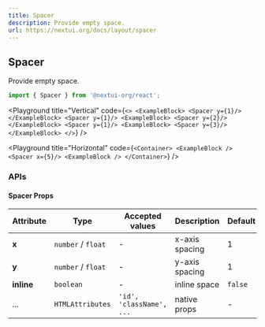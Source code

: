 ```yaml
---
title: Spacer
description: Provide empty space.
url: https://nextui.org/docs/layout/spacer
---
```


## Spacer

Provide empty space.

```jsx
import { Spacer } from '@nextui-org/react';
```

<CarbonAd />

<Playground
  title="Vertical"
  code={`
<>
  <ExampleBlock>
    <Spacer y={1}/>
  </ExampleBlock>
  <Spacer y={1}/>
  <ExampleBlock>
    <Spacer y={2}/>
  </ExampleBlock>
  <Spacer y={1}/>
  <ExampleBlock>
    <Spacer y={3}/>
  </ExampleBlock>
</>
`}
/>

<Playground
  title="Horizontal"
  code={`
<Container>
  <ExampleBlock />
  <Spacer x={5}/>
  <ExampleBlock />
</Container>
`}
/>

<Spacer y={3} />

### APIs

<Spacer y={2} />

#### Spacer Props

| Attribute  | Type               | Accepted values          | Description    | Default |
| ---------- | ------------------ | ------------------------ | -------------- | ------- |
| **x**      | `number` / `float` | -                        | x-axis spacing | 1       |
| **y**      | `number` / `float` | -                        | y-axis spacing | 1       |
| **inline** | `boolean`          | -                        | inline space   | `false` |
| ...        | `HTMLAttributes`   | `'id', 'className', ...` | native props   | -       |
